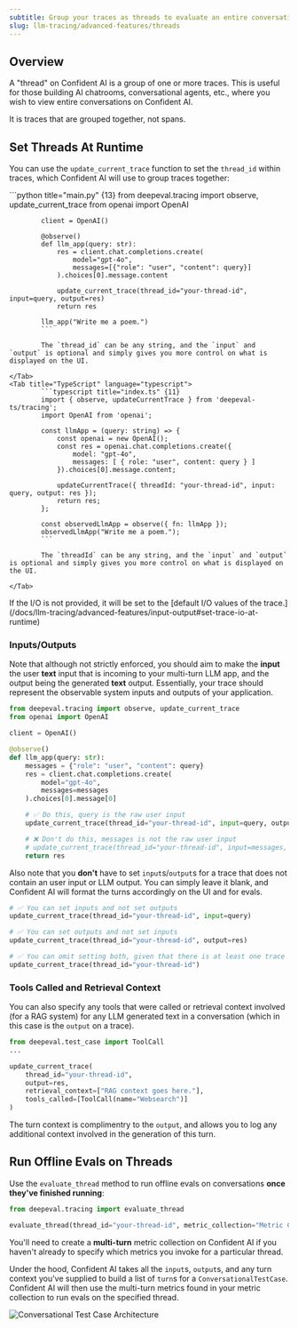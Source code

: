 ```yaml
---
subtitle: Group your traces as threads to evaluate an entire conversation workflow
slug: llm-tracing/advanced-features/threads
---
```


## Overview

A "thread" on Confident AI is a group of one or more traces. This is useful for those building AI chatrooms, conversational agents, etc., where you wish to view entire conversations on Confident AI.

<Info>
It is traces that are grouped together, not spans.
</Info>

## Set Threads At Runtime

You can use the `update_current_trace` function to set the `thread_id` within traces, which Confident AI will use to group traces together:

<Tabs>
    <Tab title="Python" language="python">
            ```python title="main.py" {13}
            from deepeval.tracing import observe, update_current_trace
            from openai import OpenAI

            client = OpenAI()

            @observe()
            def llm_app(query: str):
                res = client.chat.completions.create(
                    model="gpt-4o",
                    messages=[{"role": "user", "content": query}]
                ).choices[0].message.content

                update_current_trace(thread_id="your-thread-id", input=query, output=res)
                return res

            llm_app("Write me a poem.")
            ```

            The `thread_id` can be any string, and the `input` and `output` is optional and simply gives you more control on what is displayed on the UI.

    </Tab>
    <Tab title="TypeScript" language="typescript">
            ```typescript title="index.ts" {11}
            import { observe, updateCurrentTrace } from 'deepeval-ts/tracing';
            import OpenAI from 'openai';

            const llmApp = (query: string) => {
                const openai = new OpenAI();
                const res = openai.chat.completions.create({
                    model: "gpt-4o",
                    messages: [ { role: "user", content: query } ]
                }).choices[0].message.content;

                updateCurrentTrace({ threadId: "your-thread-id", input: query, output: res });
                return res;
            };

            const observedLlmApp = observe({ fn: llmApp });
            observedLlmApp("Write me a poem.");
            ```

            The `threadId` can be any string, and the `input` and `output` is optional and simply gives you more control on what is displayed on the UI.

    </Tab>

</Tabs>

<Note>
If the I/O is not provided, it will be set to the [default I/O values of the trace.](/docs/llm-tracing/advanced-features/input-output#set-trace-io-at-runtime) 
</Note>

### Inputs/Outputs

Note that although not strictly enforced, you should aim to make the **input** the user **text** input that is incoming to your multi-turn LLM app, and the output being the generated **text** output. Essentially, your trace should represent the observable system inputs and outputs of your application.

```python title="main.py" focus={1-12,15,19}
from deepeval.tracing import observe, update_current_trace
from openai import OpenAI

client = OpenAI()

@observe()
def llm_app(query: str):
    messages = {"role": "user", "content": query}
    res = client.chat.completions.create(
        model="gpt-4o",
        messages=messages
    ).choices[0].message[0]

    # ✅ Do this, query is the raw user input
    update_current_trace(thread_id="your-thread-id", input=query, output=res)

    # ❌ Don't do this, messages is not the raw user input
    # update_current_trace(thread_id="your-thread-id", input=messages, output=res)
    return res
```

Also note that you **don't** have to set `input`s/`output`s for a trace that does not contain an user input or LLM output. You can simply leave it blank, and Confident AI will format the turns accordingly on the UI and for evals.

```python title="example.py"
# ✅ You can set inputs and not set outputs
update_current_trace(thread_id="your-thread-id", input=query)

# ✅ You can set outputs and not set inputs
update_current_trace(thread_id="your-thread-id", output=res)

# ✅ You can omit setting both, given that there is at least one trace with input/output set for a thread
update_current_trace(thread_id="your-thread-id")
```


### Tools Called and Retrieval Context

You can also specify any tools that were called or retrieval context involved (for a RAG system) for any LLM generated text in a conversation (which in this case is the `output` on a trace).

```python title="main.py"
from deepeval.test_case import ToolCall
...

update_current_trace(
    thread_id="your-thread-id",
    output=res,
    retrieval_context=["RAG context goes here."],
    tools_called=[ToolCall(name="Websearch")]
)
```

The turn context is complimentry to the `output`, and allows you to log any additional context involved in the generation of this turn.

## Run Offline Evals on Threads

Use the `evaluate_thread` method to run offline evals on conversations **once they've finished running**:

```python title="main.py"
from deepeval.tracing import evaluate_thread

evaluate_thread(thread_id="your-thread-id", metric_collection="Metric Collection")
```


You'll need to create a **multi-turn** metric collection on Confident AI if you haven't already to specify which metrics you invoke for a particular thread.

Under the hood, Confident AI takes all the `input`s, `output`s, and any turn context you've supplied to build a list of `turn`s for a `ConversationalTestCase`. Confident AI will then use the multi-turn metrics found in your metric collection to run evals on the specified thread.

<Frame caption="Conversational Test Case Architecture">
  <img
    src="https://confident-docs.s3.us-east-1.amazonaws.com/concepts:conversational-test-case.svg"
    alt="Conversational Test Case Architecture"
  />
</Frame>
